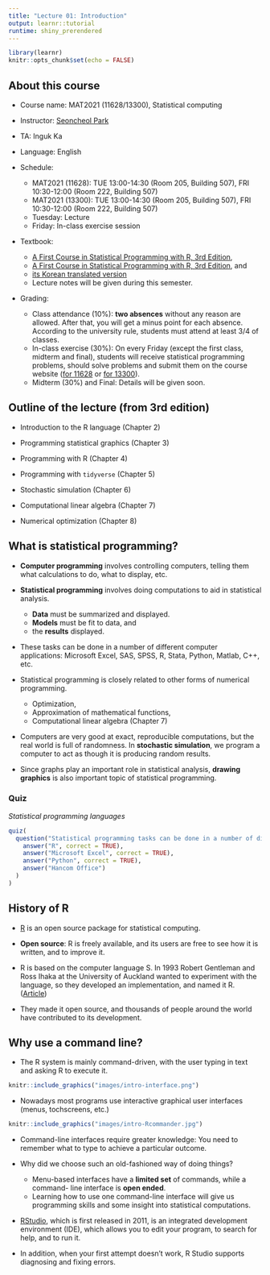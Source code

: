 ```yaml
---
title: "Lecture 01: Introduction"
output: learnr::tutorial
runtime: shiny_prerendered
---
```


```r
library(learnr)
knitr::opts_chunk$set(echo = FALSE)
```

## About this course

- Course name: MAT2021 (11628/13300), Statistical computing

- Instructor: [Seoncheol Park](https://seoncheolpark.github.io)

- TA: Inguk Ka

- Language: English

- Schedule: 
  + MAT2021 (11628): TUE 13:00-14:30 (Room 205, Building 507), FRI 10:30-12:00 (Room 222, Building 507)
  + MAT2021 (13300): TUE 13:00-14:30 (Room 205, Building 507), FRI 10:30-12:00 (Room 222, Building 507)
  + Tuesday: Lecture
  + Friday: In-class exercise session
  
- Textbook: 
  + [A First Course in Statistical Programming with R, 3rd Edition](https://www.yes24.com/Product/Goods/97720926), 
  + [A First Course in Statistical Programming with R, 3rd Edition](https://www.yes24.com/Product/Goods/26872063), and 
  + [its Korean translated version](https://www.yes24.com/Product/Goods/96363752)
  + Lecture notes will be given during this semester.
  
- Grading:
  + Class attendance (10%): **two absences** without any reason are allowed. After that, you will get a minus point for each absence. According to the university rule, students must attend at least 3/4 of classes. 
  + In-class exercise (30%): On every Friday (except the first class, midterm and final), students will receive statistical programming problems, should solve problems and submit them on the course website ([for 11628](https://learning.hanyang.ac.kr/courses/133489) or [for 13300](https://learning.hanyang.ac.kr/courses/133490)).
  + Midterm (30%) and Final: Details will be given soon.

## Outline of the lecture (from 3rd edition)

- Introduction to the R language (Chapter 2)

- Programming statistical graphics (Chapter 3)

- Programming with R (Chapter 4)

- Programming with `tidyverse` (Chapter 5)

- Stochastic simulation (Chapter 6)

- Computational linear algebra (Chapter 7)

- Numerical optimization (Chapter 8)

## What is statistical programming?

- **Computer programming** involves controlling computers, telling them what calculations to do, what to display, etc.

- **Statistical programming** involves doing computations to aid in statistical analysis.
  + **Data** must be summarized and displayed.
  + **Models** must be fit to data, and 
  + the **results** displayed.
  
- These tasks can be done in a number of different computer applications: Microsoft Excel, SAS, SPSS, R, Stata, Python, Matlab, C++, etc. 

- Statistical programming is closely related to other forms of numerical programming.
  + Optimization,
  + Approximation of mathematical functions,
  + Computational linear algebra (Chapter 7)

- Computers are very good at exact, reproducible computations, but the real world is full of randomness. In **stochastic simulation**, we program a computer to act as though it is producing random results.

- Since graphs play an important role in statistical analysis, **drawing graphics** is also important topic of statistical programming.

### Quiz

*Statistical programming languages*

```r
quiz(
  question("Statistical programming tasks can be done in a number of different computer applications including ",
    answer("R", correct = TRUE),
    answer("Microsoft Excel", correct = TRUE),
    answer("Python", correct = TRUE),
    answer("Hancom Office")
  )
)
```

## History of R

- [R](https://cran.r-project.org) is an open source package for statistical computing.

- **Open source**: R is freely available, and its users are free to see how it is written, and to improve it.

- R is based on the computer language S. In 1993 Robert Gentleman and Ross Ihaka at the University of Auckland wanted to experiment with the language, so they developed an implementation, and named it R. ([Article](https://thehistoryofcomputing.net/the-r-programming-language?external_link=true))

- They made it open source, and thousands of people around the world have contributed to its development.

## Why use a command line?

- The R system is mainly command-driven, with the user typing in text and asking R to execute it. 

```r
knitr::include_graphics("images/intro-interface.png")
```

- Nowadays most programs use interactive graphical user interfaces (menus, tochscreens, etc.)

```r
knitr::include_graphics("images/intro-Rcommander.jpg")
```

- Command-line interfaces require greater knowledge: You need to remember what to type to achieve a particular outcome.

- Why did we choose such an old-fashioned way of doing things?
  + Menu-based interfaces have a **limited set** of commands, while a command- line interface is **open ended**. 
  + Learning how to use one command-line interface will give us programming skills and some insight into statistical computations. 

<!--
- Why did we choose such an old-fashioned way of doing things?
  + Menu-based interfaces are very convenient when applied to a limited set of commands, from a few to one or two hundred. However, a command- line interface is open ended. 
  + Learning how to use one command-line interface will give you skills that carry over to others, and may even give you some insight into how a menu-driven interface is implemented. 
-->

<!--
- There is no question that command-line interfaces require greater knowledge on the part of the user—you need to remember what to type to achieve a particular outcome.
-->

- [RStudio](https://posit.co/download/rstudio-desktop/), which is first released in 2011, is an integrated development environment (IDE), which allows you to edit your program, to search for help, and to run it. 

- In addition, when your first attempt doesn’t work, R Studio supports diagnosing and fixing errors.

<!--
- [RStudio](https://posit.co/download/rstudio-desktop/), which is first released in 2011, is an integrated development environment (IDE), which allows you to edit your program, to search for help, and to run it. When your first attempt doesn’t work, they offer support for diagnosing and fixing errors.
-->

